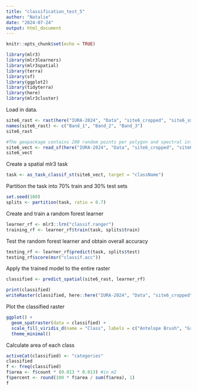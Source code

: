 ```yaml
---
title: "classification_test_5"
author: "Natalie"
date: "2024-07-24"
output: html_document
---
```


```r
knitr::opts_chunk$set(echo = TRUE)
```

```r
library(mlr3)
library(mlr3learners)
library(mlr3spatial)
library(terra)
library(sf)
library(ggplot2)
library(tidyterra)
library(here)
library(mlr3cluster)
```

Load in data. 
```r
site6_rast <- rast(here("IURA-2024", "Data", "site6_cropped", "site6_smallER.tif"))
names(site6_rast) <- c("Band_1", "Band_2", "Band_3")
site6_rast

#The geopackage contains 200 random points per polygon and spectral information (rgb values) from the raster. 
site6_vect <- read_sf(here("IURA-2024", "Data", "site6_cropped", "site6_cropped_pts_rgb.gpkg"), stringsAsFactors = TRUE)
site6_vect
```
Create a spatial mlr3 task
```r
task <- as_task_classif_st(site6_vect, target = "className")
```

Partition the task into 70% train and 30% test sets
```r
set.seed(100)
splits <- partition(task, ratio = 0.7)
```

Create and train a random forest learner
```r
learner_rf <- mlr3::lrn("classif.ranger")
training_rf <- learner_rf$train(task, splits$train)
```

Test the random forest learner and obtain overall accuracy
```r
testing_rf <- learner_rf$predict(task, splits$test)
testing_rf$score(msr("classif.acc"))
```

Apply the trained model to the entire raster
```r
classified <- predict_spatial(site6_rast, learner_rf)
```
```r
print(classified)
writeRaster(classified, here::here("IURA-2024", "Data", "site6_cropped", "site6_small_classified.tif"))
```

Plot the classified raster
```r
ggplot() +
  geom_spatraster(data = classified) +
  scale_fill_viridis_d(name = "Class", labels = c("Antelope Brush", "Ground", "Vegetation")) +
  theme_minimal()
```
Calculate area of each class 
```r
activeCat(classified) <- "categories"
classified
f <- freq(classified)
f$area <- f$count * (0.013 * 0.013) #in m2
f$percent <- round(100 * f$area / sum(f$area), 1)
f
```






